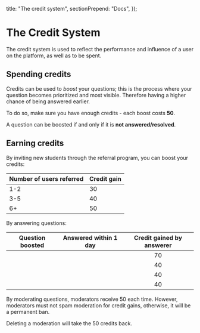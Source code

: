   title: "The credit system",
  sectionPrepend: "Docs",
});

# The Credit System

The credit <Coin className="inline-block -mt-1 mr-1" width={18} height={18} /> system is used to reflect the performance and influence of a user on the platform, as well as to be spent.

## Spending credits

Credits can be used to _boost_ your questions; this is the process where your question becomes prioritized and most visible. Therefore having a higher chance of being answered earlier.

To do so, make sure you have enough credits - each boost costs **<Coin className="inline-block -mt-1" width={18} height={18} /> 50**.

A question can be boosted if and only if it is **not answered/resolved**.

## Earning credits

By inviting new students through the referral program, you can boost your credits:

| Number of users referred | Credit gain                                                                      |
| ------------------------ | -------------------------------------------------------------------------------- |
| 1-2                      | <div className="flex items-center gap-2"><Coin width={20} height={20} />30</div> |
| 3-5                      | <div className="flex items-center gap-2"><Coin width={20} height={20} />40</div> |
| 6+                       | <div className="flex items-center gap-2"><Coin width={20} height={20} />50</div> |

By answering questions:

|                Question boosted                |             Answered within 1 day              |                                    Credit gained by answerer                                    |
| :--------------------------------------------: | :--------------------------------------------: | :---------------------------------------------------------------------------------------------: |
| <Accepted className="mx-auto" hasBg={false} /> | <Accepted className="mx-auto" hasBg={false} /> | <div className="flex items-center gap-2 justify-center"><Coin width={20} height={20} />70</div> |
| <Accepted className="mx-auto" hasBg={false} /> |  <Cross className="mx-auto" hasBg={false} />   | <div className="flex items-center gap-2 justify-center"><Coin width={20} height={20} />40</div> |
|  <Cross className="mx-auto" hasBg={false} />   | <Accepted className="mx-auto" hasBg={false} /> | <div className="flex items-center gap-2 justify-center"><Coin width={20} height={20} />40</div> |
|  <Cross className="mx-auto" hasBg={false} />   |  <Cross className="mx-auto" hasBg={false} />   | <div className="flex items-center gap-2 justify-center"><Coin width={20} height={20} />40</div> |

By moderating questions, moderators receive <Coin className="inline-block -mt-1" width={18} height={18} /> 50 each time. However, moderators must not spam moderation for credit gains, otherwise, it will be a permanent ban.

Deleting a moderation will take the 50 credits back.
